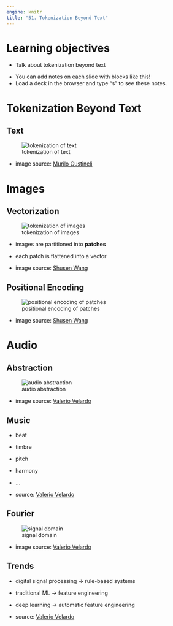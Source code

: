 ```yaml
---
engine: knitr
title: "51. Tokenization Beyond Text"
---
```


# Learning objectives

::: nonincremental
- Talk about tokenization beyond text
:::

::: notes
- You can add notes on each slide with blocks like this!
- Load a deck in the browser and type "s" to see these notes.
:::

# Tokenization Beyond Text

## Text

![tokenization of text](images/tokenization_text.png)

* image source: [Murilo Gustineli](https://medium.com/data-science/the-art-of-tokenization-breaking-down-text-for-ai-43c7bccaed25)

# Images

## Vectorization

![tokenization of images](images/tokenization_images_vectorization.png)

* images are partitioned into **patches**
* each patch is flattened into a vector

* image source: [Shusen Wang](https://github.com/wangshusen/DeepLearning/blob/master/Slides/10_ViT.pdf)

## Positional Encoding

![positional encoding of patches](images/tokenization_images_pe.png)

* image source: [Shusen Wang](https://github.com/wangshusen/DeepLearning/blob/master/Slides/10_ViT.pdf)

# Audio

## Abstraction

![audio abstraction](images/tokenization_audio_abstraction.png)

* image source: [Valerio Velardo](https://www.youtube.com/playlist?list=PL-wATfeyAMNqIee7cH3q1bh4QJFAaeNv0)

## Music

* beat
* timbre
* pitch
* harmony
* ...

* source: [Valerio Velardo](https://www.youtube.com/playlist?list=PL-wATfeyAMNqIee7cH3q1bh4QJFAaeNv0)

## Fourier

![signal domain](images/tokenization_audio_Fourier.png)

* image source: [Valerio Velardo](https://www.youtube.com/playlist?list=PL-wATfeyAMNqIee7cH3q1bh4QJFAaeNv0)

## Trends

* digital signal processing $\rightarrow$ rule-based systems
* traditional ML $\rightarrow$ feature engineering
* deep learning $\rightarrow$ automatic feature engineering

* source: [Valerio Velardo](https://www.youtube.com/playlist?list=PL-wATfeyAMNqIee7cH3q1bh4QJFAaeNv0)










